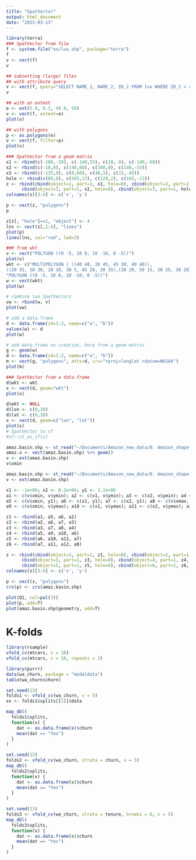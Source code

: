 ```yaml
---
title: "SpatVector"
output: html_document
date: "2023-03-13"
---
```


```r
library(terra)
### SpatVector from file
f <- system.file("ex/lux.shp", package="terra")
f
v <- vect(f)
v
```

```r
## subsetting (large) files
## with attribute query 
v <- vect(f, query="SELECT NAME_1, NAME_2, ID_2 FROM lux WHERE ID_2 < 4")
v
```

```r
## with an extent
e <- ext(5.9, 6.3, 49.9, 50) 
v <- vect(f, extent=e)
plot(v)
```

```r
## with polygons
p <- as.polygons(e)
v <- vect(f, filter=p)
plot(v)
```




```r

### SpatVector from a geom matrix
x1 <- rbind(c(-180,-20), c(-140,55), c(10, 0), c(-140,-60))
x2 <- rbind(c(-10,0), c(140,60), c(160,0), c(140,-55))
x3 <- rbind(c(-125,0), c(0,60), c(40,5), c(15,-45))
hole <- rbind(c(80,0), c(105,13), c(120,2), c(105,-13))
z <- rbind(cbind(object=1, part=1, x1, hole=0), cbind(object=2, part=1, x3, hole=0),
      cbind(object=3, part=1, x2, hole=0), cbind(object=3, part=1, hole, hole=1))
colnames(z)[3:4] <- c('x', 'y')

p <- vect(z, "polygons")
p

z[z[, "hole"]==1, "object"] <- 4
lns <- vect(z[,1:4], "lines")
plot(p)
lines(lns, col="red", lwd=2)
```

```r

### from wkt
v <- vect("POLYGON ((0 -5, 10 0, 10 -10, 0 -5))")
plot(v)
wkt <- c("MULTIPOLYGON ( ((40 40, 20 45, 45 30, 40 40)), 
((20 35, 10 30, 10 10, 30 5, 45 20, 20 35),(30 20, 20 15, 20 25, 30 20)))", 
"POLYGON ((0 -5, 10 0, 10 -10, 0 -5))")
w <- vect(wkt)
plot(w)
```

```r
# combine two SpatVectors 
vw <- rbind(w, v)
plot(vw)
```

```r

# add a data.frame
d <- data.frame(id=1:2, name=c("a", "b"))
values(w) <- d
plot(w)
```

```r

# add data.frame on creation, here from a geom matrix
g <- geom(w)
d <- data.frame(id=1:2, name=c("a", "b"))
m <- vect(g, "polygons", atts=d, crs="+proj=longlat +datum=WGS84")
plot(m)
```



```r


### SpatVector from a data.frame
d$wkt <- wkt
x <- vect(d, geom="wkt")
plot(x)

d$wkt <- NULL
d$lon <- c(0,10)
d$lat <- c(0,10)
x <- vect(d, geom=c("lon", "lat"))
plot(x)
# SpatVector to sf
#sf::st_as_sf(x)

```

```r
amaz.basin.shp <- st_read("~/Documents/Amazon_new_data/0. Amazon_shapefile/projected/amazon_shp_projected.shp")
amaz.v <- vect(amaz.basin.shp) %>% geom()
v <- ext(amaz.basin.shp)
v$xmin
```

```r
amaz.basin.shp <- st_read("~/Documents/Amazon_new_data/0. Amazon_shapefile/projected/amazon_shp_projected.shp")
v <- ext(amaz.basin.shp)

x1 <- -1e+06; x2 <- 0.2e+06; y1 <- 3.2e+06
a1 <- c(v$xmin, v$ymin); a2 <- c(x1, v$ymin); a3 <- c(x2, v$ymin); a4 <- c(v$xmax, v$ymin)
a5 <- c(v$xmin, y1); a6 <- c(x1, y1); a7 <- c(x2, y1); a8 <- c(v$xmax, y1)
a9 <- c(v$xmin, v$ymax); a10 <- c(x1, v$ymax); a11 <- c(x2, v$ymax); a12 <- c(v$xmax, v$ymax)

z1 <- rbind(a1, a5, a6, a2)
z2 <- rbind(a2, a6, a7, a3)
z3 <- rbind(a3, a7, a8, a4)
z4 <- rbind(a5, a9, a10, a6)
z5 <- rbind(a6, a10, a11, a7)
z6 <- rbind(a7, a11, a12, a8)

z <- rbind(cbind(object=1, part=1, z1, hole=0), cbind(object=2, part=1, z2, hole=0),
      cbind(object=3, part=1, z3, hole=0), cbind(object=4, part=1, z4, hole=0),
      cbind(object=5, part=1, z5, hole=0), cbind(object=6, part=1, z6, hole=0))
colnames(z)[3:4] <- c('x', 'y')

p <- vect(z, "polygons")
crs(p) <- crs(amaz.basin.shp)

plot(Q1, col=pal(3))
plot(p, add=T)
plot(amaz.basin.shp$geometry, add=T)
```

# K-folds


```r
library(rsample)
vfold_cv(mtcars, v = 10)
vfold_cv(mtcars, v = 10, repeats = 2)

library(purrr)
data(wa_churn, package = "modeldata")
table(wa_churn$churn)

set.seed(13)
folds1 <- vfold_cv(wa_churn, v = 5)
xx <- folds1$splits[[1]]$data

map_dbl(
  folds1$splits,
  function(x) {
    dat <- as.data.frame(x)$churn
    mean(dat == "Yes")
  }
)

set.seed(13)
folds2 <- vfold_cv(wa_churn, strata = churn, v = 5)
map_dbl(
  folds2$splits,
  function(x) {
    dat <- as.data.frame(x)$churn
    mean(dat == "Yes")
  }
)

set.seed(13)
folds3 <- vfold_cv(wa_churn, strata = tenure, breaks = 6, v = 5)
map_dbl(
  folds3$splits,
  function(x) {
    dat <- as.data.frame(x)$churn
    mean(dat == "Yes")
  }
)

```







































































































































































































































































































